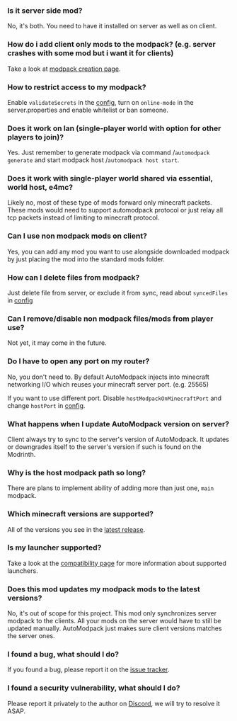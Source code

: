 ### Is it server side mod?
No, it's both. You need to have it installed on server as well as on client.

### How do i add client only mods to the modpack? (e.g. server crashes with some mod but i want it for clients)
Take a look at [modpack creation page](techinicals/modpack-creation).

### How to restrict access to my modpack?
Enable `validateSecrets` in the [config](configuration/server-config), turn on `online-mode` in the server.properties and enable whitelist or ban someone.

### Does it work on lan (single-player world with option for other players to join)?
Yes. Just remember to generate modpack via command /`automodpack generate` and start modpack host /`automodpack host start`.

### Does it work with single-player world shared via essential, world host, e4mc?
Likely no, most of these type of mods forward only minecraft packets. These mods would need to support automodpack protocol or just relay all tcp packets instead of limiting to minecraft protocol.

### Can I use non modpack mods on client?
Yes, you can add any mod you want to use alongside downloaded modpack by just placing the mod into the standard mods folder.

### How can I delete files from modpack?
Just delete file from server, or exclude it from sync, read about `syncedFiles` in [config](configuration/server-config)

### Can I remove/disable non modpack files/mods from player use?
Not yet, it may come in the future.

### Do I have to open any port on my router?
No, you don't need to. By default AutoModpack injects into minecraft networking I/O which reuses your minecraft server port. (e.g. 25565)

If you want to use different port. Disable `hostModpackOnMinecraftPort` and change `hostPort` in [config](configuration/server-config).

### What happens when I update AutoModpack version on server?
Client always try to sync to the server's version of AutoModpack. It updates or downgrades itself to the server's version if such is found on the Modrinth.

### Why is the host modpack path so long?
There are plans to implement ability of adding more than just one, `main` modpack.

### Which minecraft versions are supported?
All of the versions you see in the [latest release](https://github.com/Skidamek/AutoModpack/releases/latest).

### Is my launcher supported?
Take a look at the [compatibility page](compatibility/launchers) for more information about supported launchers.

### Does this mod updates my modpack mods to the latest versions?
No, it's out of scope for this project. This mod only synchronizes server modpack to the clients. All your mods on the server would have to still be updated manually. AutoModpack just makes sure client versions matches the server ones.

### I found a bug, what should I do?
If you found a bug, please report it on the [issue tracker](https://github.com/Skidamek/AutoModpack/issues).

### I found a security vulnerability, what should I do?
Please report it privately to the author on [Discord](https://discordapp.com/users/464522287618457631), we will try to resolve it ASAP.